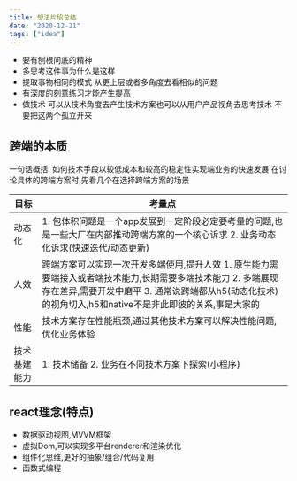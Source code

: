```yaml
---
title: 想法片段总结
date: "2020-12-21"
tags: ["idea"]
---
```


* 要有刨根问底的精神
* 多思考这件事为什么是这样
* 提取事物相同的模式 从更上层或者多角度去看相似的问题
* 有深度的刻意练习才能产生提高
* 做技术 可以从技术角度去产生技术方案也可以从用户产品视角去思考技术 不要把这两个孤立开来

## 跨端的本质
一句话概括: 如何技术手段以较低成本和较高的稳定性实现端业务的快速发展
在讨论具体的跨端方案时,先看几个在选择跨端方案的场景

| 目标 | 考量点 |
| ------ | ------ | 
| 动态化 | 	1. 包体积问题是一个app发展到一定阶段必定要考量的问题,也是一些大厂在内部推动跨端方案的一个核心诉求 2. 业务动态化诉求(快速迭代/动态更新)| 
| 人效 | 跨端方案可以实现一次开发多端使用,提升人效 1. 原生能力需要端接入或者端技术能力,长期需要多端技术能力 2. 多端展现存在差异,需要开发中磨平 3. 通常说跨端都从h5(动态化技术)的视角切入,h5和native不是非此即彼的关系,事是大家的   | 
| 性能 | 技术方案存在性能瓶颈,通过其他技术方案可以解决性能问题,优化业务体验 | 
| 技术基建能力    | 1. 技术储备 2. 业务在不同技术方案下探索(小程序) | 

## react理念(特点)
* 数据驱动视图,MVVM框架
* 虚拟Dom,可以实现多平台renderer和渲染优化
* 组件化思维,更好的抽象/组合/代码复用
* 函数式编程







   

   